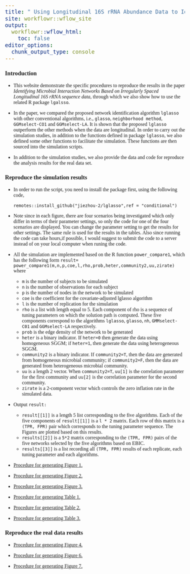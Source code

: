 ```yaml
---
title: " Using Longitudinal 16S rRNA Abundance Data to Identify Microbial Interaction Network"
site: workflowr::wflow_site
output:
  workflowr::wflow_html:
    toc: false
editor_options:
  chunk_output_type: console
---
```


<style type="text/css">

body, td {
   font-size: 16px;
   font-family: Calibri;
}
code.r{
  font-size: 12px;
}
pre {
  font-size: 20px
}
</style>





### Introduction

* This website  demonstrate the specific procedures to reproduce the 
results in the paper *Identifying Microbial Interaction Networks Based on Irregularly Spaced Longitudinal 16S rRNA sequence data*, through which we also show how to use the related R package `lgalsso`.     

* In the paper, we compared the proposed network identification algorithm  `lglasso` with other conventional algorithms, i.e., `glasso`, `neighborhood method`, `GGMselect-CO1` and `GGMselect-LA`. It is shown that the proposed `lglasso` outperform the other methods when the data are  longitudinal. In order to carry out the simulation studies, in addition to the functions defined in  package `lglasso`, we also defined some other functions to facilitate the simulation. These functions are then  sourced into the simulation scripts. 

* In addition to the simulation studies, we also provide the data and code for reproduce the analysis results for the real data set. 


### Reproduce the simulation results 
* In order to run the script, you need to install the package first,  using the following code,

    ``remotes::install_github("jiezhou-2/lglasso",ref = "conditional")``


* Note since in each figure, there are four scenarios being investigated which only differ in terms of their parameter settings, so only the code for one of the four scenarios are displayed. You can change the parameter setting to get the results for other settings. The same rule is used for the results in the  tables. Also since running the code can take hours,if possible, I would suggest to submit  the code to a server instead of on your local computer when runing the code.   

*  All the simulation are implemented based on the R function `power_compare1`, which has the following form ``result= power_compare1(m,n,p,coe,l,rho,prob,heter,community2,uu,zirate) ``
where 

    + `m` is the number of subjects to be simulated
    + `n` is the number of observations for each subject
    + `p` is the number of nodes in the network to be simulated
    + `coe` is the coefficient for the covariate-adjusted lglasso algorithm
    + `l` is the number of replication for the simulation
    + `rho` is a list with length equal to 5. Each component of rho is a sequence of tuning parameters on which the solution path is computed. These five components correspond to the algorithms  `lglasso`, `glasso`, `nh`, `GMMselect-C01` and `GGMselect-LA` respectively. 
    + `prob` is the edge density of the network to be generated
    + `heter` is a binary indicator. If `heter=0` then generate the data using homogeneous SGGM; if `heter=1`, then generate the data using heterogeneous SGGM.
    + `community2` is a binary indicator. If `community2=T`, then the data are generated from homogeneous microbial community; if `community2=F`, then the data are generated from heterogeneous microbial community. 
    + `uu` is a length 2 vector. When `community2=T`, `uu[1]` is the correlation parameter for the first community and `uu[2]` is the correlation parameter for the second community. 
    +  `zirate` is a 2-component vector which controls the zero inflation rate in the simulated data.\par 
    
* Output  `` result: ``
     
    +  `result[[1]]` is a length 5 list corresponding to the five algorithms.  Each of the five components of `result[[1]]` is a `l * 2` matrix. Each row of this matrix is   a `(TPR, FPR)` pair which corresponds to the tuning parameter sequence. The Figures are plotted based on this results.
    +  `results[[2]]` is a `5*2` matrix corresponding to the  `(TPR, FPR)` pairs of the five networks selected by the five algorithms based on EBIC. 
    +  `results[[3]]` is a list recording all `(TPR, FPR)` results of each replicate, each tuning parameter and each algorithms.    


* [Procedure for generating Figure 1.](figure1.html)

* [Procedure for generating Figure 2.](figure2.html)

* [Procedure for generating Figure 3.](figure3.html)

* [Procedure for generating Table 1.](table1.html)

* [Procedure for generating Table 2.](table2.html)

* [Procedure for generating Table 3.](table3.html)

### Reproduce the real data results 


* [Procedure for generating Figure 4.](figure4.html)

* [Procedure for generating Figure 6.](figure6.html)

* [Procedure for generating Figure 7.](figure7.html)
